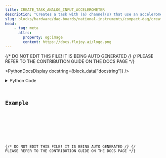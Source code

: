 ```yaml
---
title: CREATE_TASK_ANALOG_INPUT_ACCELEROMETER
description: "Creates a task with (a) channel(s) that use an accelerometer to measure acceleration."
slug: blocks/hardware/daq-boards/national-instruments/compact-daq/create-task-analog-input-accelerometer
head:
    - tag: meta
      attrs:
        property: og:image
        content: https://docs.flojoy.ai/logo.png
---
```


{/* DO NOT EDIT THIS FILE! IT IS BEING AUTO GENERATED */}
{/* PLEASE REFER TO THE CONTRIBUTION GUIDE ON THE DOCS PAGE */}


<PythonDocsDisplay docstring={block_data["docstring"]} />
<details>
<summary>Python Code</summary>



<Code code={pythonCode} lang="py" wrap theme="dracula" />

[Find this Flojoy Block on GitHub](https://github.com/flojoy-ai/blocks/blob/main/blocks/HARDWARE/DAQ_BOARDS/NATIONAL_INSTRUMENTS/COMPACT_DAQ/CREATE_TASK_ANALOG_INPUT_ACCELEROMETER/CREATE_TASK_ANALOG_INPUT_ACCELEROMETER.py)

</details>

## Example


<GetHelpWidget />


<AppDisplay app={app} blockName="CREATE_TASK_ANALOG_INPUT_ACCELEROMETER" client:visible />


<Example />

{/* DO NOT EDIT THIS FILE! IT IS BEING AUTO GENERATED */}
{/* PLEASE REFER TO THE CONTRIBUTION GUIDE ON THE DOCS PAGE */}

